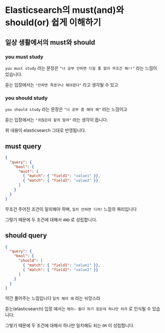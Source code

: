 # Elasticsearch의 must(and)와 should(or) 쉽게 이해하기

## 일상 생활에서의 must와 should

### you must study

`you must study` 라는 문장은 `"너 공부 안하면 디질 줄 알아 무조건 해!!"` 라는 느낌이 있습니다.

듣는 입장에서는 `"안하면 죽겠구나 해야겠다"` 라고 생각될 수 있고 

### you should study

`you should study` 라는 문장은 `"너 공부 좀 해야 해"` 라는 느낌이고

듣는 입장에서는 `"귀찮은데 할까 말까"` 라는 생각이 듭니다.

위 내용이 elasticsearch 그대로 반영됩니다.

## must query

```json
{
  "query": {
    "bool": {
      "must": [
        { "match": { "field1": "value1" }},
        { "match": { "field2": "value2" }}
      ]
    }
  }
}
```

무조건 주어진 조건이 일치해야 하며, `일치 안하면 디져!` 느낌의 쿼리입니다

그렇기 때문에 두 조건에 대해서 `AND` 로 성립합니다.

## should query

```json
{
  "query": {
    "bool": {
      "should": [
        { "match": { "field1": "value1" }},
        { "match": { "field2": "value2" }}
      ]
    }
  }
}
```

약간 풀어주는 느낌입니다 `일치 해야 돼` 라는 뉘앙스라

듣는(elasticsearch) 입장 에서는 `에이~ 둘다 하기 힘든데 하나만 하자` 로 인식될 수 있습니다.

그렇기 때문에 두 조건에 대해서 하나만 일치해도 되는 `OR` 이 성립합니다.